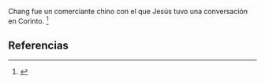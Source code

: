 Chang fue un comerciante chino con el que Jesús tuvo una conversación en Corinto. <ref name="n0">{{lib|LU|133|4|9}}</ref> 

== Referencias ==

<references/>
